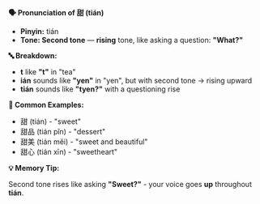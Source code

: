 **🗣️ Pronunciation of 甜 (tián)**

- **Pinyin:** tián
- **Tone: Second tone** — **rising** tone, like asking a question: **"What?"**

**🔤 Breakdown:**

- **t** like **"t"** in "tea"
- **ián** sounds like **"yen"** in "yen", but with second tone → rising upward
- **tián** sounds like **"tyen?"** with a questioning rise

**📝 Common Examples:**

- 甜 (tián) - "sweet"
- 甜品 (tián pǐn) - "dessert"
- 甜美 (tián měi) - "sweet and beautiful"
- 甜心 (tián xīn) - "sweetheart"

**💡 Memory Tip:**

Second tone rises like asking **"Sweet?"** - your voice goes **up** throughout **tián**.
